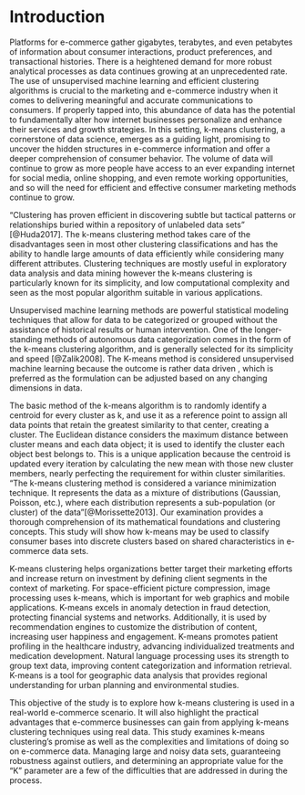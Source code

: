 # Introduction {.unnumbered}

Platforms for e-commerce gather gigabytes, terabytes, and even petabytes of information about consumer interactions, product preferences, and transactional histories. There is a heightened demand for more robust analytical processes as data continues growing at an unprecedented rate. The use of unsupervised machine learning and efficient clustering algorithms is crucial to the marketing and e-commerce industry when it comes to delivering meaningful and accurate communications to consumers. If properly tapped into, this abundance of data has the potential to fundamentally alter how internet businesses personalize and enhance their services and growth strategies. In this setting, k-means clustering, a cornerstone of data science, emerges as a guiding light, promising to uncover the hidden structures in e-commerce information and offer a deeper comprehension of consumer behavior. The volume of data will continue to grow as more people have access to an ever expanding internet for social media, online shopping, and even remote working opportunities, and so will the need for efficient and effective consumer marketing methods continue to grow.

"Clustering has proven efficient in discovering subtle but tactical patterns or relationships buried within a repository of unlabeled data sets" [@Huda2017]. The k-means clustering method takes care of the disadvantages seen in most other clustering classifications and has the ability to handle large amounts of data efficiently while considering many different attributes. Clustering techniques are mostly useful in exploratory data analysis and data mining however the k-means clustering is particularly known for its simplicity, and low computational complexity and seen as the most popular algorithm suitable in various applications.

Unsupervised machine learning methods are powerful statistical modeling techniques that allow for data to be categorized or grouped without the assistance of historical results or human intervention. One of the longer-standing methods of autonomous data categorization comes in the form of the k-means clustering algorithm, and is generally selected for its simplicity and speed [@Zalik2008]. The K-means method is considered unsupervised machine learning because the outcome is rather data driven , which is preferred as the formulation can be adjusted based on any changing dimensions in data.

The basic method of the k-means algorithm is to randomly identify a centroid for every cluster as k, and use it as a reference point to assign all data points that retain the greatest similarity to that center, creating a cluster. The Euclidean distance considers the maximum distance between cluster means and each data object; it is used to identify the cluster each object best belongs to. This is a unique application because the centroid is updated every iteration by calculating the new mean with those new cluster members, nearly perfecting the requirement for within cluster similarities. "The k-means clustering method is considered a variance minimization technique. It represents the data as a mixture of distributions (Gaussian, Poisson, etc.), where each distribution represents a sub-population (or cluster) of the data"[@Morissette2013]. Our examination provides a thorough comprehension of its mathematical foundations and clustering concepts. This study will show how k-means may be used to classify consumer bases into discrete clusters based on shared characteristics in e-commerce data sets.

K-means clustering helps organizations better target their marketing efforts and increase return on investment by defining client segments in the context of marketing. For space-efficient picture compression, image processing uses k-means, which is important for web graphics and mobile applications. K-means excels in anomaly detection in fraud detection, protecting financial systems and networks. Additionally, it is used by recommendation engines to customize the distribution of content, increasing user happiness and engagement. K-means promotes patient profiling in the healthcare industry, advancing individualized treatments and medication development. Natural language processing uses its strength to group text data, improving content categorization and information retrieval. K-means is a tool for geographic data analysis that provides regional understanding for urban planning and environmental studies.

This objective of the study is to explore how k-means clustering is used in a real-world e-commerce scenario. It will also highlight the practical advantages that e-commerce businesses can gain from applying k-means clustering techniques using real data. This study examines k-means clustering's promise as well as the complexities and limitations of doing so on e-commerce data. Managing large and noisy data sets, guaranteeing robustness against outliers, and determining an appropriate value for the "K" parameter are a few of the difficulties that are addressed in during the process.
